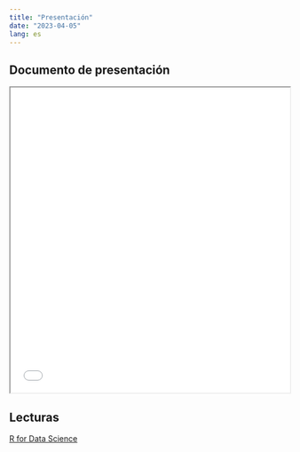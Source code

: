 ```yaml
---
title: "Presentación"
date: "2023-04-05"
lang: es
---
```


## Documento de presentación


<iframe src=/slides/02-clase2/02-clase2.html height="550" width=100% allowfullscreen="true">
</iframe> 



## Lecturas

[R for Data Science](https://es.r4ds.hadley.nz/introducci%C3%B3n.html)
